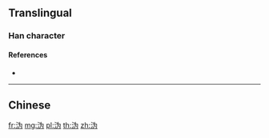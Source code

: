 {{also|溈|潙}}
==Translingual==

===Han character===
{{Han char|rn=85|rad=水|as=04|sn=7|four=3412|canj=EIKS|ids=⿰氵为}}

====References====
* {{Han ref|kx=0612.121|hdz=31572.040|uh=6CA9|ud=27817}}

----

==Chinese==
{{zh-see|溈}}

[[fr:沩]]
[[mg:沩]]
[[pl:沩]]
[[th:沩]]
[[zh:沩]]